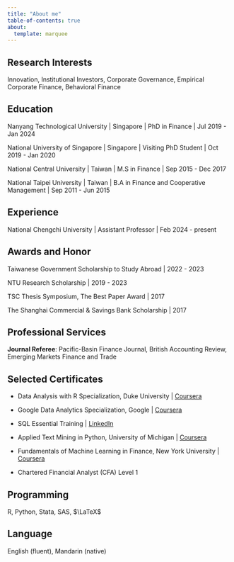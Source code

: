 ```yaml
---
title: "About me"
table-of-contents: true
about:
  template: marquee
---
```


## Research Interests

Innovation, Institutional Investors, Corporate Governance, Empirical Corporate Finance, Behavioral Finance

## Education

Nanyang Technological University \| Singapore \| PhD in Finance \| Jul 2019 - Jan 2024

National University of Singapore \| Singapore \| Visiting PhD Student \| Oct 2019 - Jan 2020

National Central University \| Taiwan \| M.S in Finance \| Sep 2015 - Dec 2017

National Taipei University \| Taiwan \| B.A in Finance and Cooperative Management \| Sep 2011 - Jun 2015

## Experience

National Chengchi University \| Assistant Professor \| Feb 2024 - present

## Awards and Honor

Taiwanese Government Scholarship to Study Abroad \| 2022 - 2023

NTU Research Scholarship \| 2019 - 2023

TSC Thesis Symposium, The Best Paper Award \| 2017

The Shanghai Commercial & Savings Bank Scholarship \| 2017

## Professional Services

**Journal Referee**: Pacific-Basin Finance Journal, British Accounting Review, Emerging Markets Finance and Trade

## Selected Certificates

-   Data Analysis with R Specialization, Duke University \| [Coursera](https://www.coursera.org/account/accomplishments/specialization/certificate/HZ6WHJQG3TSW)

-   Google Data Analytics Specialization, Google \| [Coursera](https://www.coursera.org/account/accomplishments/specialization/certificate/9T2PRT75NGR3)

-   SQL Essential Training \| [LinkedIn](https://www.linkedin.com/learning/certificates/eedeb209c1edb03618b92f9db436e455ab4e7ac99e3e51339c15f633f16289aa)

-   Applied Text Mining in Python, University of Michigan \| [Coursera](coursera.org/verify/PVT7B574ACNF)

-   Fundamentals of Machine Learning in Finance, New York University \| [Coursera](coursera.org/verify/N4LWW7YT4W37)

-   Chartered Financial Analyst (CFA) Level 1

## Programming

R, Python, Stata, SAS, $\LaTeX$

## Language

English (fluent), Mandarin (native)
